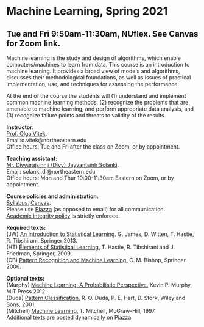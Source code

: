 <h1> Machine Learning, Spring 2021 </h1>
<h2>Tue and Fri 9:50am-11:30am, NUflex. See Canvas for Zoom link.</h2>

Machine learning is the study and design of algorithms, which enable computers/machines to learn from data. This course is an introduction to machine learning. It provides a broad view of models and algorithms, discusses their methodological foundations, as well as issues of practical implementation, use, and techniques for assessing the performance. 

At the end of the course the students will (1) understand and implement common machine learning methods, (2) recognize the problems that are amenable to machine learning, and perform appropriate data analysis, and (3) recognize failure points and threats to validity of the results.

<p><strong>Instructor:</strong></br>
[Prof. Olga Vitek](http://olga-vitek-lab.ccis.northeastern.edu/).</br> Email:o.vitek@northeastern.edu</br> 
Office hours: Tue and Fri after the class on Zoom, or by appointment.</p>

<p><strong>Teaching assistant:</strong></br>
[Mr. Divyarajsinhji (Divy) Jayvantsinh Solanki](https://www.linkedin.com/in/dvsolanki/).</br>Email: solanki.di@northeastern.edu</br> 
Office hours: Mon and Thur 10:00-11:30am Eastern on Zoom, or by appointment.

<p><strong>Course policies and administration:</strong></br> [Syllabus](CS6140_S21_syllabus.pdf), [Canvas](https://canvas.northeastern.edu).</br> 
Please use [Piazza](http://piazza.com/northeastern/spring2021/cs614002) (as opposed to email) for all communication.</br>
[Academic integrity policy](http://www.northeastern.edu/osccr/academic-integrity-policy/) is strictly enforced.</p> 

<p><strong>Required texts:</strong></br>
(JW) [An Introduction to Statistical Learning.](https://statlearning.com/) G. James, D. Witten, T. Hastie, R. Tibshirani, Springer 2013.</br>
(HT) [Elements of Statistical Learning.](https://web.stanford.edu/~hastie/ElemStatLearn/) T. Hastie, R. Tibshirani and J. Friedman, Springer, 2009.</br>
(CB) [Pattern Recognition and Machine Learning.](https://www.microsoft.com/en-us/research/people/cmbishop/) C. M. Bishop, Springer 2006.</br>

<p><strong>Optional texts:</strong></br>
(Murphy) [Machine Learning: A Probabilistic Perspective.](https://probml.github.io/pml-book/) Kevin P. Murphy, MIT Press 2012.</br>
(Duda) [Pattern Classification.](http://www.wiley.com/WileyCDA/WileyTitle/productCd-0471056693.html) R. O. Duda, P. E. Hart, D. Stork, Wiley and Sons, 2001.</br>
(Mitchell) [Machine Learning.](http://www.cs.cmu.edu/afs/cs.cmu.edu/user/mitchell/ftp/mlbook.html) T. Mitchell, McGraw-Hill, 1997.</br>
Additional texts are posted dynamically on Piazza
</p>

